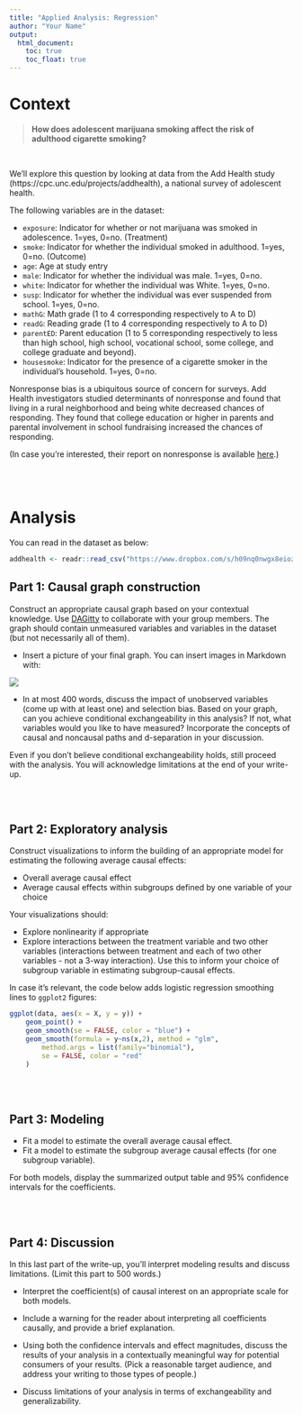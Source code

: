 ```yaml
---
title: "Applied Analysis: Regression"
author: "Your Name"
output: 
  html_document:
    toc: true
    toc_float: true
---
```


# Context

> **How does adolescent marijuana smoking affect the risk of adulthood cigarette smoking?**

<br>

We'll explore this question by looking at data from the Add Health study (https://cpc.unc.edu/projects/addhealth), a national survey of adolescent health. 

The following variables are in the dataset:

- `exposure`: Indicator for whether or not marijuana was smoked in adolescence. 1=yes, 0=no. (Treatment)
- `smoke`: Indicator for whether the individual smoked in adulthood. 1=yes, 0=no. (Outcome)
- `age`: Age at study entry
- `male`: Indicator for whether the individual was male. 1=yes, 0=no.
- `white`: Indicator for whether the individual was White. 1=yes, 0=no.
- `susp`: Indicator for whether the individual was ever suspended from school. 1=yes, 0=no.
- `mathG`: Math grade (1 to 4 corresponding respectively to A to D)
- `readG`: Reading grade (1 to 4 corresponding respectively to A to D)
- `parentED`: Parent education (1 to 5 corresponding respectively to less than high school, high school, vocational school, some college, and college graduate and beyond).
- `housesmoke`: Indicator for the presence of a cigarette smoker in the individual's household. 1=yes, 0=no.

Nonresponse bias is a ubiquitous source of concern for surveys. Add Health investigators studied determinants of nonresponse and found that living in a rural neighborhood and being white decreased chances of responding. They found that college education or higher in parents and parental involvement in school fundraising increased the chances of responding.

(In case you're interested, their report on nonresponse is available [here](https://addhealth.cpc.unc.edu/wp-content/uploads/docs/user_guides/Predictors_of_Nonresponse_in_a_Longitudi.pdf).)


<br><br>


# Analysis

You can read in the dataset as below:

```r
addhealth <- readr::read_csv("https://www.dropbox.com/s/h09nq0nwgx8eioz/addhealth.csv?dl=1")
```

## Part 1: Causal graph construction

Construct an appropriate causal graph based on your contextual knowledge. Use [DAGitty](http://www.dagitty.net/dags.html) to collaborate with your group members. The graph should contain unmeasured variables and variables in the dataset (but not necessarily all of them).

- Insert a picture of your final graph. You can insert images in Markdown with:

![](graph_filename.png)

- In at most 400 words, discuss the impact of unobserved variables (come up with at least one) and selection bias. Based on your graph, can you achieve conditional exchangeability in this analysis? If not, what variables would you like to have measured? Incorporate the concepts of causal and noncausal paths and d-separation in your discussion.


Even if you don't believe conditional exchangeability holds, still proceed with the analysis. You will acknowledge limitations at the end of your write-up.


<br><br>


## Part 2: Exploratory analysis

Construct visualizations to inform the building of an appropriate model for estimating the following average causal effects:

- Overall average causal effect
- Average causal effects within subgroups defined by one variable of your choice

Your visualizations should:

- Explore nonlinearity if appropriate
- Explore interactions between the treatment variable and two other variables (interactions between treatment and each of two other variables - not a 3-way interaction). Use this to inform your choice of subgroup variable in estimating subgroup-causal effects.

In case it's relevant, the code below adds logistic regression smoothing lines to `ggplot2` figures:

```r
ggplot(data, aes(x = X, y = y)) +
    geom_point() +
    geom_smooth(se = FALSE, color = "blue") +
    geom_smooth(formula = y~ns(x,2), method = "glm",
        method.args = list(family="binomial"),
        se = FALSE, color = "red"
    )
```


<br><br>


## Part 3: Modeling

- Fit a model to estimate the overall average causal effect.
- Fit a model to estimate the subgroup average causal effects (for one subgroup variable).

For both models, display the summarized output table and 95% confidence intervals for the coefficients.


<br><br>


## Part 4: Discussion

In this last part of the write-up, you'll interpret modeling results and discuss limitations. (Limit this part to 500 words.)

- Interpret the coefficient(s) of causal interest on an appropriate scale for both models.

- Include a warning for the reader about interpreting all coefficients causally, and provide a brief explanation.

- Using both the confidence intervals and effect magnitudes, discuss the results of your analysis in a contextually meaningful way for potential consumers of your results. (Pick a reasonable target audience, and address your writing to those types of people.)

- Discuss limitations of your analysis in terms of exchangeability and generalizability.


